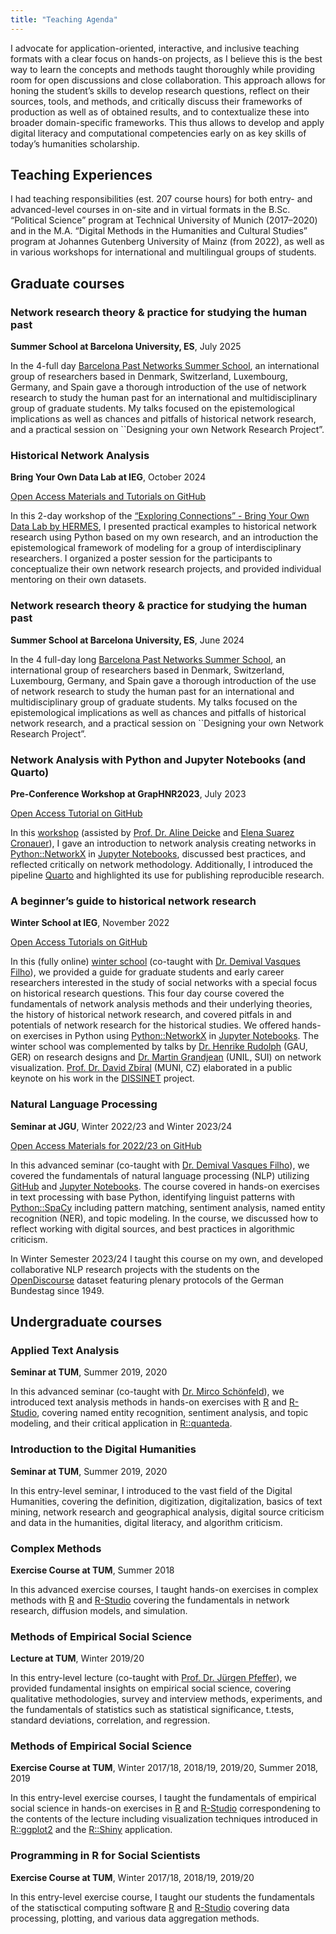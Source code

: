 ```yaml
---
title: "Teaching Agenda"
---
```


I advocate for application-oriented, interactive, and inclusive teaching formats with a clear focus on hands-on projects, as I believe this is the best way to learn the concepts and methods taught thoroughly while providing room for open discussions and close collaboration. This approach allows for honing the student’s skills to develop research questions, reflect on their sources, tools, and methods, and critically discuss their frameworks of production as well as of obtained results, and to contextualize these into broader domain-specific frameworks. This thus allows to develop and apply digital literacy and computational competencies early on as key skills of today’s humanities scholarship.

## Teaching Experiences

I had teaching responsibilities (est. 207 course hours) for both entry- and advanced-level courses in on-site and in virtual formats in the B.Sc. "Political Science" program at Technical University of Munich (2017–2020) and in the M.A. "Digital Methods in the Humanities and Cultural Studies" program at Johannes Gutenberg University of Mainz (from 2022), as well as in various workshops for international and multilingual groups of students.


## Graduate courses


### Network research theory & practice for studying the human past

**Summer School at Barcelona University, ES**, July 2025

In the 4-full day [Barcelona Past Networks Summer School](https://www.pastnetworks.net/), an international group of researchers based in Denmark, Switzerland, Luxembourg, Germany, and Spain gave a thorough introduction of the use of network research to study the human past for an international and multidisciplinary group of graduate students. My talks focused on the epistemological implications as well as chances and pitfalls of historical network research, and a practical session on ``Designing your own Network Research Project".


### Historical Network Analysis

**Bring Your Own Data Lab at IEG**, October 2024

<i class="ai ai-open-materials" role="img"></i> [Open Access Materials and Tutorials on GitHub](https://cprog7.github.io/HNR_workshops/) 

In this 2-day workshop of the ["Exploring Connections" - Bring Your Own Data Lab by HERMES](https://hermes-hub.de/events/intern/byodlab20240917.html), I presented practical examples to historical network research using Python based on my own research, and an introduction the epistemological framework of modeling for a group of interdisciplinary researchers. I organized a poster session for the participants to conceptualize their own network research projects, and provided individual mentoring on their own datasets. 


### Network research theory & practice for studying the human past

**Summer School at Barcelona University, ES**, June 2024

In the 4 full-day long [Barcelona Past Networks Summer School](https://www.pastnetworks.net/), an international group of researchers based in Denmark, Switzerland, Luxembourg, Germany, and Spain gave a thorough introduction of the use of network research to study the human past for an international and multidisciplinary group of graduate students. My talks focused on the epistemological implications as well as chances and pitfalls of historical network research, and a practical session on ``Designing your own Network Research Project".


### Network Analysis with Python and Jupyter Notebooks (and Quarto)

**Pre-Conference Workshop at GrapHNR2023**, July 2023

<i class="ai ai-open-materials" role="img"></i> [Open Access Tutorial on GitHub](https://github.com/ieg-dhr/graphnr-workshop-2023) 

In this [workshop](https://graphentechnologien.hypotheses.org/tagungen/graphentechnologien-2023/programme#workshop-1) (assisted by [Prof. Dr. Aline Deicke](https://www.adwmainz.de/mitarbeiterinnen/profil/prof-dr-aline-deicke.html) and [Elena Suarez Cronauer](https://www.adwmainz.de/mitarbeiterinnen/profil/elena-suarez-cronauer.html)), I gave an introduction to network analysis creating networks in [Python::NetworkX](https://networkx.org) in [Jupyter Notebooks](https://jupyter.org), discussed best practices, and reflected critically on network methodology. Additionally, I introduced the pipeline [Quarto](https://quarto.org) and highlighted its use for publishing reproducible research. 


### A beginner’s guide to historical network research

**Winter School at IEG**, November 2022 

<i class="ai ai-open-materials" role="img"></i> [Open Access Tutorials on GitHub](https://github.com/ieg-dhr/hnr-winterschool-2022)

In this (fully online) [winter school](https://ieg-dhr.github.io/hnr-winterschool/) (co-taught with [Dr. Demival Vasques Filho](https://scholar.google.com/citations?user=f8pD2ucAAAAJ&hl=en&authuser=1)), we provided a guide for graduate students and early career researchers interested in the study of social networks with a special focus on historical research questions. This four day course covered the fundamentals of network analysis methods and their underlying theories, the history of historical network research, and covered pitfals in and potentials of network research for the historical studies. We offered hands-on exercises in Python using [Python::NetworkX](https://networkx.org) in [Jupyter Notebooks](https://jupyter.org). The winter school was complemented by talks by [Dr. Henrike Rudolph](https://www.sinologie-goettingen.de/seminar/person/dr-henrike-rudolph/) (GAU, GER) on research designs and [Dr. Martin Grandjean](https://www.martingrandjean.ch/) (UNIL, SUI) on network visualization. [Prof. Dr. David Zbíral](https://www.muni.cz/en/people/52251-david-zbiral) (MUNI, CZ) elaborated in a public keynote on his work in the [DISSINET](https://dissinet.cz/) project.


### Natural Language Processing

**Seminar at JGU**, Winter 2022/23 and Winter 2023/24

<i class="ai ai-open-materials" role="img"></i> [Open Access Materials for 2022/23 on GitHub](https://github.com/dvasques83/DMGK-NLP)

In this advanced seminar (co-taught with [Dr. Demival Vasques Filho](https://scholar.google.com/citations?user=f8pD2ucAAAAJ&hl=en&authuser=1)), we covered the fundamentals of natural language processing (NLP) utilizing [GitHub](https://github.com/) and [Jupyter Notebooks](https://jupyter.org). The course covered in hands-on exercises in text processing with base Python, identifying linguist patterns with [Python::SpaCy](https://spacy.io) including pattern matching, sentiment analysis, named entity recognition (NER), and topic modeling. In the course, we discussed how to reflect working with digital sources, and best practices in algorithmic criticism.

In Winter Semester 2023/24 I taught this course on my own, and developed collaborative NLP research projects with the students on the [OpenDiscourse](https://opendiscourse.de) dataset featuring plenary protocols of the German Bundestag since 1949.


## Undergraduate courses


### Applied Text Analysis

**Seminar at TUM**, Summer 2019, 2020

In this advanced seminar (co-taught with [Dr. Mirco Schönfeld](https://mircoschoenfeld.de/)), we introduced text analysis methods  in hands-on exercises with [R](https://www.r-project.org/) and [R-Studio](https://posit.co/), covering named entity recognition, sentiment analysis, and topic modeling, and their critical application in [R::quanteda](http://quanteda.io/).


### Introduction to the Digital Humanities

**Seminar at TUM**, Summer 2019, 2020

In this entry-level seminar, I introduced to the vast field of the Digital Humanities, covering the definition, digitization, digitalization, basics of text mining, network research and geographical analysis, digital source criticism and data in the humanities, digital literacy, and algorithm criticism.


### Complex Methods

**Exercise Course at TUM**, Summer 2018

In this advanced exercise courses, I taught hands-on exercises in complex methods with [R](https://www.r-project.org/) and [R-Studio](https://posit.co/) covering the fundamentals in network research, diffusion models, and simulation.


### Methods of Empirical Social Science

**Lecture at TUM**, Winter 2019/20

In this entry-level lecture (co-taught with [Prof. Dr. Jürgen Pfeffer](http://www.pfeffer.at)), we provided fundamental insights on empirical social science, covering qualitative methodologies, survey and interview methods, experiments, and the fundamentals of statistics such as statistical significance, t.tests, standard deviations, correlation, and regression.


### Methods of Empirical Social Science

**Exercise Course at TUM**, Winter 2017/18, 2018/19, 2019/20, Summer 2018, 2019

In this entry-level exercise courses, I taught the fundamentals of empirical social science in hands-on exercises in [R](https://www.r-project.org/) and [R-Studio](https://posit.co/) correspondening to the contents of the lecture including visualization techniques introduced in [R::ggplot2](https://ggplot2.tidyverse.org/) and the [R::Shiny](https://shiny.rstudio.com/) application.


### Programming in R for Social Scientists

**Exercise Course at TUM**, Winter 2017/18, 2018/19, 2019/20

In this entry-level exercise course, I taught our students the fundamentals of the statisctical computing software [R](https://www.r-project.org/) and [R-Studio](https://posit.co/) covering data processing, plotting, and various data aggregation methods.
   



